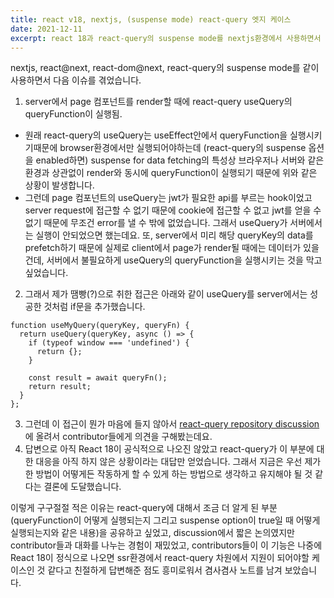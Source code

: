 ```yaml
---
title: react v18, nextjs, (suspense mode) react-query 엣지 케이스
date: 2021-12-11
excerpt: react 18과 react-query의 suspense mode를 nextjs환경에서 사용하면서 겪었던 엣지 케이스에 대해서 정리했습니다.
---
```


nextjs, react@next, react-dom@next, react-query의 suspense mode를 같이 사용하면서 다음 이슈를 겪었습니다.

1. server에서 page 컴포넌트를 render할 때에 react-query useQuery의 queryFunction이 실행됨.
  * 원래 react-query의 useQuery는 useEffect안에서 queryFunction을 실행시키기때문에 browser환경에서만 실행되어야하는데 (react-query의 suspense 옵션을 enabled하면) suspense for data fetching의 특성상 브라우저나 서버와 같은 환경과 상관없이 render와 동시에 queryFunction이 실행되기 때문에 위와 같은 상황이 발생합니다.
  * 그런데 page 컴포넌트의 useQuery는 jwt가 필요한 api를 부르는 hook이었고 server request에 접근할 수 없기 때문에 cookie에 접근할 수 없고 jwt를 얻을 수 없기 때문에 무조건 error를 낼 수 밖에 없었습니다. 그래서 useQuery가 서버에서는 실행이 안되었으면 했는데요. 또, server에서 미리 해당 queryKey의 data를 prefetch하기 때문에 실제로 client에서 page가 render될 때에는 데이터가 있을 건데, 서버에서 불필요하게 useQuery의 queryFunction을 실행시키는 것을 막고 싶었습니다.
  
2. 그래서 제가 땜빵(?)으로 취한 접근은 아래와 같이 useQuery를 server에서는 성공한 것처럼 if문을 추가했습니다.

```
function useMyQuery(queryKey, queryFn) {
  return useQuery(queryKey, async () => {
    if (typeof window === 'undefined') {
      return {};
    }

    const result = await queryFn();
    return result;
  }
};
```

3. 그런데 이 접근이 뭔가 마음에 들지 않아서 [react-query repository discussion](https://github.com/tannerlinsley/react-query/discussions/3030)에 올려서 contributor들에게 의견을 구해봤는데요.
4. 답변으로 아직 React 18이 공식적으로 나오진 않았고 react-query가 이 부분에 대한 대응을 아직 하지 않은 상황이라는 대답만 얻었습니다. 그래서 지금은 우선 제가 한 방법이 어떻게든 작동하게 할 수 있게 하는 방법으로 생각하고 유지해야 될 것 같다는 결론에 도달했습니다.

이렇게 구구절절 적은 이유는 react-query에 대해서 조금 더 알게 된 부분(queryFunction이 어떻게 실행되는지 그리고 suspense option이 true일 때 어떻게 실행되는지와 같은 내용)을 공유하고 싶었고,
discussion에서 짧은 논의였지만 contributor들과 대화를 나누는 경험이 재밌었고, contributors들이 이 기능은 나중에 React 18이 정식으로 나오면 ssr환경에서 react-query 차원에서 지원이 되어야할 케이스인 것 같다고
친절하게 답변해준 점도 흥미로워서 겸사겸사 노트를 남겨 보았습니다.
